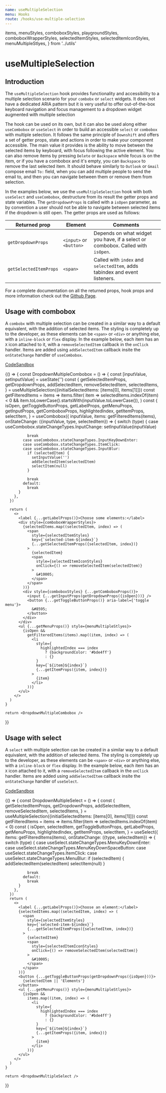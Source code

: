 ```yaml
---
name: useMultipleSelection
menu: Hooks
route: /hooks/use-multiple-selection
---
```


  items,
  menuStyles,
  comboboxStyles,
  playgroundStyles,
  comboboxWrapperStyles,
  selectedItemStyles,
  selectedItemIconStyles,
  menuMultipleStlyes,
} from '../utils'

# useMultipleSelection

## Introduction

The `useMultipleSelection` hook provides functionality and accessibility to a
multiple selection scenario for your `combobx` or `select` widgets. It does not
have a dedicated ARIA pattern but it is very useful to offer out-of-the-box
keyboard navigation and focus management to a dropdown widget augmented with
multiple selection

The hook can be used on its own, but it can also be used along either
`useCombobox` or `useSelect` in order to build an accessible `select` or
`combobox` with multiple selection. It follows the same principle of `Downshift`
and offers a set of getter props, state and actions in order to make your
component accessible. The main value it provides is the ability to move between
the selected items by keyboard, with focus following the active element. You can
also remove items by pressing `Delete` or `Backspace` while focus is on the
item, or if you have a combobox and it's empty, you can `Backspace` to remove
the last selected item. It should behave similarly to `Outlook` or `Gmail`
compose email `To:` field, when you can add multiple people to send the email
to, and then you can navigate between them or remove them from selection.

In the examples below, we use the `useMultipleSelection` hook with both
`useSelect` and `useCombobox`, destructure from its result the getter props and
state variables. The `getDropdownProps` is called with a `isOpen` parameter, as
by convention a user should not be able to navigate between selected items if
the dropdown is still open. The getter props are used as follows:

| Returned prop          | Element                 | Comments                                                                        |
| ---------------------- | ----------------------- | ------------------------------------------------------------------------------- |
| `getDropdownProps`     | `<input>` or `<button>` | Depends on what widget you have, if a select or combobox. Called with `isOpen`. |
| `getSelectedItemProps` | `<span>`                | Called with `index` and `selectedItem`, adds tabindex and event listeners.      |

For a complete documentation on all the returned props, hook props and more
information check out the
[Github Page](https://github.com/downshift-js/downshift/tree/master/src/hooks/useMultipleSelection).

## Usage with combobox

A `combobx` with multiple selection can be created in a similar way to a default
equivalent, with the addition of selected items. The styling is completely up to
the developer, as these elements can be `<span>` or `<div>` or anything else,
with a `inline-block` or `flex` display. In the example below, each item has an
`X` icon attached to it, with a `removeSelectedItem` callback in the `onClick` handler.
Items are added using `addSelectedItem` callback insite the `onStateChange` handler of
`useCombobox`.

[CodeSandbox](https://codesandbox.io/s/usemultipleselection-combobox-usage-ft8zd)

<Playground style={playgroundStyles}>
  {() => {
    const DropdownMultipleCombobox = () => {
      const [inputValue, setInputValue] = useState('')
      const {
        getSelectedItemProps,
        getDropdownProps,
        addSelectedItem,
        removeSelectedItem,
        selectedItems,
      } = useMultipleSelection({initialSelectedItems: [items[0], items[1]]})
      const getFilteredItems = items =>
        items.filter(
          item =>
            selectedItems.indexOf(item) < 0 &&
            item.toLowerCase().startsWith(inputValue.toLowerCase()),
        )
      const {
        isOpen,
        getToggleButtonProps,
        getLabelProps,
        getMenuProps,
        getInputProps,
        getComboboxProps,
        highlightedIndex,
        getItemProps,
        selectItem,
      } = useCombobox({
        inputValue,
        items: getFilteredItems(items),
        onStateChange: ({inputValue, type, selectedItem}) => {
          switch (type) {
            case useCombobox.stateChangeTypes.InputChange:
              setInputValue(inputValue)

              break
            case useCombobox.stateChangeTypes.InputKeyDownEnter:
            case useCombobox.stateChangeTypes.ItemClick:
            case useCombobox.stateChangeTypes.InputBlur:
              if (selectedItem) {
                setInputValue('')
                addSelectedItem(selectedItem)
                selectItem(null)
              }

              break
            default:
              break
          }
        },
      })

      return (
        <>
          <label {...getLabelProps()}>Choose some elements:</label>
          <div style={comboboxWrapperStyles}>
            {selectedItems.map((selectedItem, index) => (
              <span
                style={selectedItemStyles}
                key={`selected-item-${index}`}
                {...getSelectedItemProps({selectedItem, index})}
              >
                {selectedItem}
                <span
                  style={selectedItemIconStyles}
                  onClick={() => removeSelectedItem(selectedItem)}
                >
                  &#10005;
                </span>
              </span>
            ))}
            <div style={comboboxStyles} {...getComboboxProps()}>
              <input {...getInputProps(getDropdownProps({isOpen}))} />
              <button {...getToggleButtonProps()} aria-label={'toggle menu'}>
                &#8595;
              </button>
            </div>
          </div>
          <ul {...getMenuProps()} style={menuMultipleStlyes}>
            {isOpen &&
              getFilteredItems(items).map((item, index) => (
                <li
                  style={
                    highlightedIndex === index
                      ? {backgroundColor: '#bde4ff'}
                      : {}
                  }
                  key={`${item}${index}`}
                  {...getItemProps({item, index})}
                >
                  {item}
                </li>
              ))}
          </ul>
        </>
      )
    }

    return <DropdownMultipleCombobox />
  }}
</Playground>

## Usage with select

A `select` with multiple selection can be created in a similar way to a default
equivalent, with the addition of selected items. The styling is completely up to
the developer, as these elements can be `<span>` or `<div>` or anything else,
with a `inline-block` or `flex` display. In the example below, each item has an
`X` icon attached to it, with a `removeSelectedItem` callback in the `onClick` handler.
Items are added using `addSelectedItem` callback insite the `onStateChange` handler of
`useSelect`.

[CodeSandbox](https://codesandbox.io/s/usemultipleselection-combobox-usage-ft8zd)

<Playground style={playgroundStyles}>
  {() => {
    const DropdownMultipleSelect = () => {
      const {
        getSelectedItemProps,
        getDropdownProps,
        addSelectedItem,
        removeSelectedItem,
        selectedItems,
      } = useMultipleSelection({initialSelectedItems: [items[0], items[1]]})
      const getFilteredItems = items =>
        items.filter(item => selectedItems.indexOf(item) < 0)
      const {
        isOpen,
        selectedItem,
        getToggleButtonProps,
        getLabelProps,
        getMenuProps,
        highlightedIndex,
        getItemProps,
        selectItem,
      } = useSelect({
        items: getFilteredItems(items),
        onStateChange: ({type, selectedItem}) => {
          switch (type) {
            case useSelect.stateChangeTypes.MenuKeyDownEnter:
            case useSelect.stateChangeTypes.MenuKeyDownSpaceButton:
            case useSelect.stateChangeTypes.ItemClick:
            case useSelect.stateChangeTypes.MenuBlur:
              if (selectedItem) {
                addSelectedItem(selectedItem)
                selectItem(null)
              }

              break
            default:
              break
          }
        },
      })
      return (
        <>
          <label {...getLabelProps()}>Choose an element:</label>
          {selectedItems.map((selectedItem, index) => (
            <span
              style={selectedItemStyles}
              key={`selected-item-${index}`}
              {...getSelectedItemProps({selectedItem, index})}
            >
              {selectedItem}
              <span
                style={selectedItemIconStyles}
                onClick={() => removeSelectedItem(selectedItem)}
              >
                &#10005;
              </span>
            </span>
          ))}
          <button {...getToggleButtonProps(getDropdownProps({isOpen}))}>
            {selectedItem || 'Elements'}
          </button>
          <ul {...getMenuProps()} style={menuMultipleStlyes}>
            {isOpen &&
              items.map((item, index) => (
                <li
                  style={
                    highlightedIndex === index
                      ? {backgroundColor: '#bde4ff'}
                      : {}
                  }
                  key={`${item}${index}`}
                  {...getItemProps({item, index})}
                >
                  {item}
                </li>
              ))}
          </ul>
        </>
      )
    }

    return <DropdownMultipleSelect />
  }}
</Playground>
